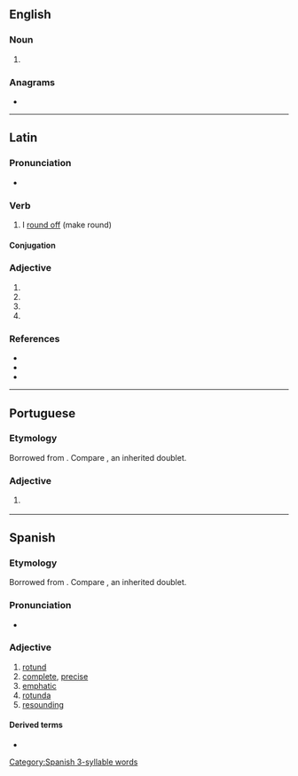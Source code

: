 ==English==

===Noun===
{{en-noun|?}}

# {{alternative form of|en|rotunda}}

{{Webster 1913}}

===Anagrams===
* {{anagrams|en|a=dnoortu|orotund|round to}}

----

==Latin==

===Pronunciation===
* {{la-IPA|rotundō}}

===Verb===
{{la-verb|1+|rotundō}}

# I [[round off]] (make round)

====Conjugation====
{{la-conj|1+|rotundō}}

===Adjective===
{{la-adj-form|rotundō}}

# {{inflection of|la|rotundus||dat|m|s}}
# {{inflection of|la|rotundus||dat|n|s}}
# {{inflection of|la|rotundus||abl|m|s}}
# {{inflection of|la|rotundus||abl|n|s}}

===References===
* {{R:L&S}}
* {{R:Elementary Lewis}}
* {{R:Gaffiot}}

----

==Portuguese==

===Etymology===
Borrowed from {{bor|pt|la|rotundus||round}}. Compare {{doublet|pt|redondo|notext=1}}, an inherited doublet.

===Adjective===
{{pt-adj|rotund|o}}

# {{l|en|rotund}} {{gloss|roughly spherical in shape}}

----

==Spanish==

===Etymology===
Borrowed from {{bor|es|la|rotundus||round}}. Compare {{doublet|es|redondo|notext=1}}, an inherited doublet.

===Pronunciation===
* {{es-IPA}}

===Adjective===
{{es-adj|f=rotunda}}

# [[rotund]]
# [[complete]], [[precise]]
# [[emphatic]]
# [[rotunda]]
# [[resounding]] {{gloss|success}}
#: {{uxi|es|Yo creo que la respuesta es un sí '''rotundo'''.|I believe the answer is a '''resounding''' yes.}}

====Derived terms====
* {{l|es|rotundidad}}

[[Category:Spanish 3-syllable words]]